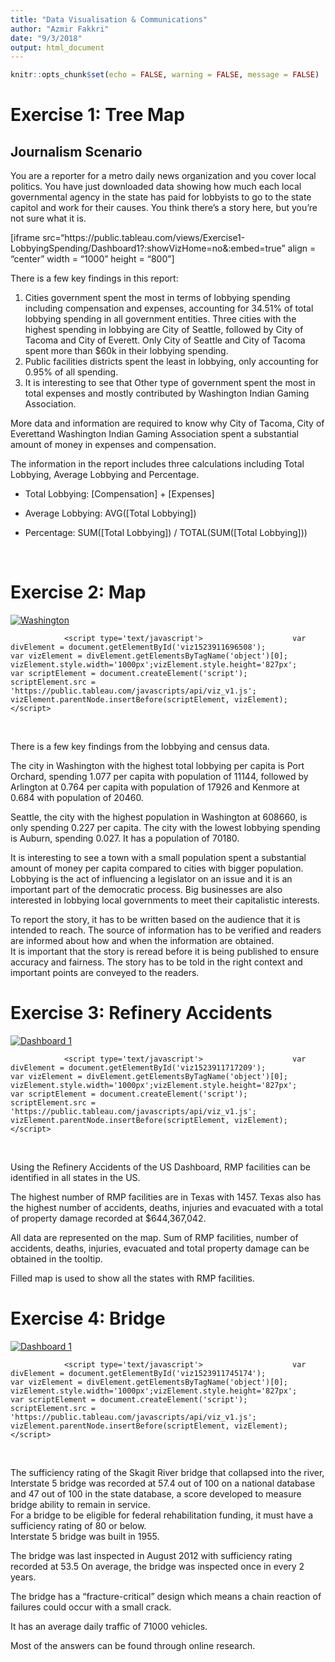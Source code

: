 ```yaml
---
title: "Data Visualisation & Communications"
author: "Azmir Fakkri"
date: "9/3/2018"
output: html_document
---
```


```r
knitr::opts_chunk$set(echo = FALSE, warning = FALSE, message = FALSE)
```

# Exercise 1: Tree Map

## Journalism Scenario

You are a reporter for a metro daily news organization and you cover local politics.
You have just downloaded data showing how much each local governmental agency in the state has paid for lobbyists to go to the state capitol and work for their causes.
You think there’s a story here, but you’re not sure what it is.

[iframe src="https://public.tableau.com/views/Exercise1-LobbyingSpending/Dashboard1?:showVizHome=no&:embed=true" align = "center" width = "1000" height = "800"]

There is a few key findings in this report:

1. Cities government spent the most in terms of lobbying spending including compensation and expenses, accounting for 34.51% of total lobbying spending in all government entities. Three cities with the highest spending in lobbying are City of Seattle, followed by City of Tacoma and City of Everett. Only City of Seattle and City of Tacoma spent more than $60k in their lobbying spending.  
2. Public facilities districts spent the least in lobbying, only accounting for 0.95% of all spending.  
3. It is interesting to see that Other type of government spent the most in total expenses and mostly contributed by Washington Indian Gaming Association.  

More data and information are required to know why City of Tacoma, City of Everettand Washington Indian Gaming Association spent a substantial amount of money in expenses and compensation.  

The information in the report includes three calculations including Total Lobbying, Average Lobbying and Percentage.  

* Total Lobbying: [Compensation] + [Expenses]  

* Average Lobbying: AVG([Total Lobbying])  

* Percentage: SUM([Total Lobbying]) / TOTAL(SUM([Total Lobbying]))  

<br>

# Exercise 2: Map

<div class='tableauPlaceholder' id='viz1523911696508' style='position: relative'><noscript><a href='#'><img alt='Washington ' src='https:&#47;&#47;public.tableau.com&#47;static&#47;images&#47;Ex&#47;Exercise2-Map&#47;Washington&#47;1_rss.png' style='border: none' /></a></noscript><object class='tableauViz'  style='display:none;'><param name='host_url' value='https%3A%2F%2Fpublic.tableau.com%2F' /> <param name='embed_code_version' value='3' /> <param name='site_root' value='' /><param name='name' value='Exercise2-Map&#47;Washington' /><param name='tabs' value='no' /><param name='toolbar' value='yes' /><param name='static_image' value='https:&#47;&#47;public.tableau.com&#47;static&#47;images&#47;Ex&#47;Exercise2-Map&#47;Washington&#47;1.png' /> <param name='animate_transition' value='yes' /><param name='display_static_image' value='yes' /><param name='display_spinner' value='yes' /><param name='display_overlay' value='yes' /><param name='display_count' value='yes' /></object></div>                <script type='text/javascript'>                    var divElement = document.getElementById('viz1523911696508');                    var vizElement = divElement.getElementsByTagName('object')[0];                    vizElement.style.width='1000px';vizElement.style.height='827px';                    var scriptElement = document.createElement('script');                    scriptElement.src = 'https://public.tableau.com/javascripts/api/viz_v1.js';                    vizElement.parentNode.insertBefore(scriptElement, vizElement);                </script> 

<br>

There is a few key findings from the lobbying and census data.  

The city in Washington with the highest total lobbying per capita is Port Orchard, spending 1.077 per capita with population of 11144, followed by Arlington at 0.764 per capita with population of 17926 and Kenmore at 0.684 with population of 20460.  

Seattle, the city with the highest population in Washington at 608660, is only spending 0.227 per capita. The city with the lowest lobbying spending is Auburn, spending 0.027. It has a population of 70180.  

It is interesting to see a town with a small population spent a substantial amount of money per capita compared to cities with bigger population. Lobbying is the act of influencing a legislator on an issue and it is an important part of the democratic process. Big businesses are also interested in lobbying local governments to meet their capitalistic interests.  

To report the story, it has to be written based on the audience that it is intended to reach. The source of information has to be verified and readers are informed about how and when the information are obtained.  
It is important that the story is reread before it is being published to ensure accuracy and fairness. The story has to be told in the right context and important points are conveyed to the readers. 

# Exercise 3: Refinery Accidents

<div class='tableauPlaceholder' id='viz1523911717209' style='position: relative'><noscript><a href='#'><img alt='Dashboard 1 ' src='https:&#47;&#47;public.tableau.com&#47;static&#47;images&#47;Ac&#47;AccidentsState&#47;Dashboard1&#47;1_rss.png' style='border: none' /></a></noscript><object class='tableauViz'  style='display:none;'><param name='host_url' value='https%3A%2F%2Fpublic.tableau.com%2F' /> <param name='embed_code_version' value='3' /> <param name='site_root' value='' /><param name='name' value='AccidentsState&#47;Dashboard1' /><param name='tabs' value='no' /><param name='toolbar' value='yes' /><param name='static_image' value='https:&#47;&#47;public.tableau.com&#47;static&#47;images&#47;Ac&#47;AccidentsState&#47;Dashboard1&#47;1.png' /> <param name='animate_transition' value='yes' /><param name='display_static_image' value='yes' /><param name='display_spinner' value='yes' /><param name='display_overlay' value='yes' /><param name='display_count' value='yes' /></object></div>                <script type='text/javascript'>                    var divElement = document.getElementById('viz1523911717209');                    var vizElement = divElement.getElementsByTagName('object')[0];                    vizElement.style.width='1000px';vizElement.style.height='827px';                    var scriptElement = document.createElement('script');                    scriptElement.src = 'https://public.tableau.com/javascripts/api/viz_v1.js';                    vizElement.parentNode.insertBefore(scriptElement, vizElement);                </script> 

<br>

Using the Refinery Accidents of the US Dashboard, RMP facilities can be identified in all states in the US.  

The highest number of RMP facilities are in Texas with 1457. Texas also has the highest number of accidents, deaths, injuries and evacuated with a total of property damage recorded at $644,367,042.  

All data are represented on the map. Sum of RMP facilities, number of accidents, deaths, injuries, evacuated and total property damage can be obtained in the tooltip.  

Filled map is used to show all the states with RMP facilities. 

# Exercise 4: Bridge

<div class='tableauPlaceholder' id='viz1523911745174' style='position: relative'><noscript><a href='#'><img alt='Dashboard 1 ' src='https:&#47;&#47;public.tableau.com&#47;static&#47;images&#47;Ex&#47;Exercise4-Bridge&#47;Dashboard1&#47;1_rss.png' style='border: none' /></a></noscript><object class='tableauViz'  style='display:none;'><param name='host_url' value='https%3A%2F%2Fpublic.tableau.com%2F' /> <param name='embed_code_version' value='3' /> <param name='site_root' value='' /><param name='name' value='Exercise4-Bridge&#47;Dashboard1' /><param name='tabs' value='no' /><param name='toolbar' value='yes' /><param name='static_image' value='https:&#47;&#47;public.tableau.com&#47;static&#47;images&#47;Ex&#47;Exercise4-Bridge&#47;Dashboard1&#47;1.png' /> <param name='animate_transition' value='yes' /><param name='display_static_image' value='yes' /><param name='display_spinner' value='yes' /><param name='display_overlay' value='yes' /><param name='display_count' value='yes' /></object></div>                <script type='text/javascript'>                    var divElement = document.getElementById('viz1523911745174');                    var vizElement = divElement.getElementsByTagName('object')[0];                    vizElement.style.width='1000px';vizElement.style.height='827px';                    var scriptElement = document.createElement('script');                    scriptElement.src = 'https://public.tableau.com/javascripts/api/viz_v1.js';                    vizElement.parentNode.insertBefore(scriptElement, vizElement);                </script> 

<br>

The sufficiency rating of the Skagit River bridge that collapsed into the river, Interstate 5 bridge was recorded at 57.4 out of 100 on a national database and 47 out of 100 in the state database, a score developed to measure bridge ability to remain in service.  
For a bridge to be eligible for federal rehabilitation funding, it must have a sufficiency rating of 80 or below.  
Interstate 5 bridge was built in 1955.  

The bridge was last inspected in August 2012 with sufficiency rating recorded at 53.5 On average, the bridge was inspected once in every 2 years.  

The bridge has a “fracture-critical” design which means a chain reaction of failures could occur with a small crack.  

It has an average daily traffic of 71000 vehicles.  

Most of the answers can be found through online research.  
